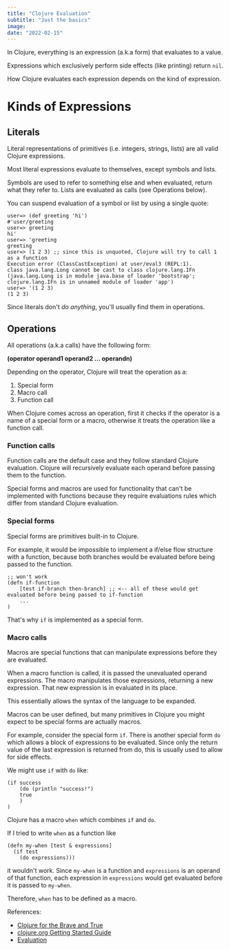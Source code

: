 ```yaml
---
title: "Clojure Evaluation"
subtitle: "Just the basics"
image:
date: "2022-02-15"
---
```


In Clojure, everything is an expression (a.k.a form) that evaluates to a value. 

Expressions which exclusively perform side effects (like printing) return `nil`.

How Clojure evaluates each expression depends on the kind of expression.

# Kinds of Expressions

## Literals

Literal representations of primitives (i.e. integers, strings, lists) are all valid Clojure expressions. 

Most literal expressions evaluate to themselves, except symbols and lists. 

Symbols are used to refer to something else and when evaluated, return what they refer to. Lists are evaluated as calls (see Operations below). 

You can suspend evaluation of a symbol or list by using a single quote:

```
user=> (def greeting 'hi')
#'user/greeting
user=> greeting
hi'
user=> 'greeting
greeting
user=> (1 2 3) ;; since this is unquoted, Clojure will try to call 1 as a function
Execution error (ClassCastException) at user/eval3 (REPL:1).
class java.lang.Long cannot be cast to class clojure.lang.IFn (java.lang.Long is in module java.base of loader 'bootstrap'; clojure.lang.IFn is in unnamed module of loader 'app')
user=> '(1 2 3)
(1 2 3)
```

Since literals don't *do anything*, you'll usually find them in operations.

## Operations

All operations (a.k.a calls) have the following form:

**(operator operand1 operand2 ... operandn)**

Depending on the operator, Clojure will treat the operation as a:

1. Special form
2. Macro call
3. Function call

When Clojure comes across an operation, first it checks if the operator is a name of a special form or a macro, otherwise it treats the operation like a function call.

### Function calls

Function calls are the default case and they follow standard Clojure evaluation. Clojure will recursively evaluate each operand before passing them to the function.

Special forms and macros are used for functionality that can't be implemented with functions because they require evaluations rules which differ from standard Clojure evaluation.

### Special forms

Special forms are primitives built-in to Clojure.

For example, it would be impossible to implement a if/else flow structure with a function, because both branches would be evaluated before being passed to the function.

```
;; won't work
(defn if-function
    [test if-branch then-branch] ;; <-- all of these would get evaluated before being passed to if-function
    ...
)
```

That's why `if` is implemented as a special form.

### Macro calls

Macros are special functions that can manipulate expressions before they are evaluated. 

When a macro function is called, it is passed the unevaluated operand expressions. The macro manipulates those expressions, returning a new expression. That new expression is in evaluated in its place.

This essentially allows the syntax of the language to be expanded.

Macros can be user defined, but many primitives in Clojure you might expect to be special forms are actually macros.

For example, consider the special form `if`. There is another special form `do` which allows a block of expressions to be evaluated. Since only the return value of the last expression is returned from do, this is usually used to allow for side effects.

We might use `if` with `do` like:
```
(if success
    (do (println "success!")
    true
    )
)
```
Clojure has a macro `when` which combines `if` and `do`. 

If I tried to write `when` as a function like
```
(defn my-when [test & expressions] 
  (if test 
    (do expressions)))
```
it wouldn't work. Since `my-when` is a function and `expressions` is an operand of that function, each expression in `expressions` would get evaluated before it is passed to `my-when`.

Therefore, `when` has to be defined as a macro.




References:
- [Clojure for the Brave and True](https://www.braveclojure.com/clojure-for-the-brave-and-true/)
- [clojure.org Getting Started Guide](https://clojure.org/guides/learn/clojure)
- [Evaluation](https://clojure.org/reference/evaluation)



